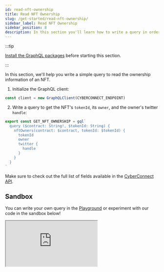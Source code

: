 ```yaml
---
id: read-nft-ownership
title: Read NFT Ownership
slug: /get-started/read-nft-ownership/
sidebar_label: Read NFT Ownership
sidebar_position: 8
description: In this section you'll learn how to write a query in order to read the NFT ownership.
---
```


:::tip

[Install the GraphQL packages](/V1/get-started/quick-setup/) before starting this section.

:::

In this section, we'll help you write a simple query to read the ownership information of an NFT.

1. Initialize the GraphQL client:

```jsx title="/src/queries/GetNFTOwnership.tsx"
const client = new GraphQLClient(CYBERCONNECT_ENDPOINT)
```

2. Write a query to get the NFT's `tokenId`, its `owner`, and the owner's twitter `handle`:

```jsx title="/src/queries/GetNFTOwnership.tsx"
export const GET_NFT_OWNERSHIP = gql`
  query ($contract: String!, $tokenId: String) {
    nftOwners(contract: $contract, tokenId: $tokenId) {
      tokenId
      owner
      twitter {
        handle
      }
    }
  }
`
```

Make sure to check out the full list of fields available in the [CyberConnect API](/V1/cyberconnect-api/overview/).

## Sandbox

You can write your own query in the [Playground](/V1/cyberconnect-api/playground/) or experiment with our code in the sandbox below!

<iframe
  src='https://codesandbox.io/embed/read-nft-ownership-ffmeov?codemirror=1&fontsize=14&hidenavigation=0&theme=dark&runonclick=1&view=split&module=/src/queries/GetNFTOwnership.tsx'
  title='read-nft-ownership'
  allow='accelerometer; ambient-light-sensor; camera; encrypted-media; geolocation; gyroscope; hid; microphone; midi; payment; usb; vr; xr-spatial-tracking'
  sandbox='allow-forms allow-modals allow-popups allow-presentation allow-same-origin allow-scripts'
></iframe>
